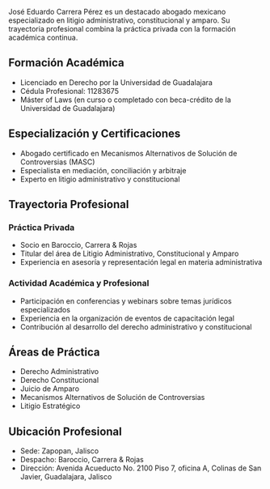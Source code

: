 José Eduardo Carrera Pérez es un destacado abogado mexicano especializado en litigio administrativo, constitucional y amparo. Su trayectoria profesional combina la práctica privada con la formación académica continua.

## Formación Académica

- Licenciado en Derecho por la Universidad de Guadalajara
- Cédula Profesional: 11283675
- Máster of Laws (en curso o completado con beca-crédito de la Universidad de Guadalajara)

## Especialización y Certificaciones

- Abogado certificado en Mecanismos Alternativos de Solución de Controversias (MASC)
- Especialista en mediación, conciliación y arbitraje
- Experto en litigio administrativo y constitucional

## Trayectoria Profesional

### Práctica Privada

- Socio en Baroccio, Carrera & Rojas
- Titular del área de Litigio Administrativo, Constitucional y Amparo
- Experiencia en asesoría y representación legal en materia administrativa

### Actividad Académica y Profesional

- Participación en conferencias y webinars sobre temas jurídicos especializados
- Experiencia en la organización de eventos de capacitación legal
- Contribución al desarrollo del derecho administrativo y constitucional

## Áreas de Práctica

- Derecho Administrativo
- Derecho Constitucional
- Juicio de Amparo
- Mecanismos Alternativos de Solución de Controversias
- Litigio Estratégico

## Ubicación Profesional

- Sede: Zapopan, Jalisco
- Despacho: Baroccio, Carrera & Rojas
- Dirección: Avenida Acueducto No. 2100 Piso 7, oficina A, Colinas de San Javier, Guadalajara, Jalisco
